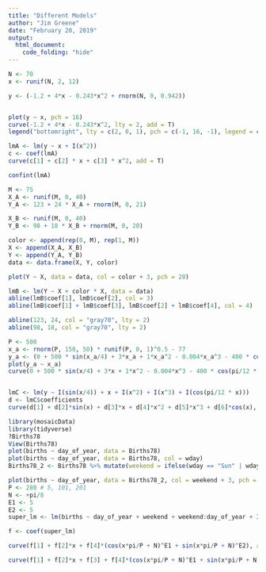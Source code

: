```yaml
---
title: "Different Models"
author: "Jim Greene"
date: "February 20, 2019"
output: 
  html_document:
    code_folding: "hide"
---
```


```r

N <- 70
x <- runif(N, 2, 12)

y <- (-1.2 + 4*x - 0.243*x^2 + rnorm(N, 0, 0.942))


plot(y ~ x, pch = 16)
curve(-1.2 + 4*x - 0.243*x^2, lty = 2, add = T)
legend("bottomright", lty = c(2, 0, 1), pch = c(-1, 16, -1), legend = c("E{Y} The true regression relation", "Data points", "hat(Y) The estimated line"), bty = 'n', cex = 0.8, y.intersp = 1.3, inset = 0.06)

lmA <- lm(y ~ x + I(x^2))
c <- coef(lmA)
curve(c[1] + c[2] * x + c[3] * x^2, add = T)

confint(lmA)

```


```r
M <- 75
X_A <- runif(M, 0, 40)
Y_A <- 123 + 24 * X_A + rnorm(M, 0, 21)

X_B <- runif(M, 0, 40)
Y_B <- 98 + 18 * X_B + rnorm(M, 0, 20)

color <- append(rep(0, M), rep(1, M))
X <- append(X_A, X_B)
Y <- append(Y_A, Y_B)
data <- data.frame(X, Y, color)

plot(Y ~ X, data = data, col = color + 3, pch = 20)

lmB <- lm(Y ~ X + color * X, data = data)
abline(lmB$coef[1], lmB$coef[2], col = 3)
abline(lmB$coef[1] + lmB$coef[3], lmB$coef[2] + lmB$coef[4], col = 4)

abline(123, 24, col = "gray70", lty = 2)
abline(98, 18, col = "gray70", lty = 2)
```


```r
P <- 500
x_a <- rnorm(P, 150, 50) * runif(P, 0, 1)^0.5 - 77
y_a <- (0 + 500 * sin(x_a/4) + 3*x_a + 1*x_a^2 - 0.004*x_a^3 - 400 * cos(pi/12 * x_a) + rnorm(P, 0, 750))
plot(y_a ~ x_a)
curve(0 + 500 * sin(x/4) + 3*x + 1*x^2 - 0.004*x^3 - 400 * cos(pi/12 * x), add = T, col = 2, lwd = 2)


lmC <- lm(y ~ I(sin(x/4)) + x + I(x^2) + I(x^3) + I(cos(pi/12 * x)))
d <- lmC$coefficients
curve(d[1] + d[2]*sin(x) + d[3]*x + d[4]*x^2 + d[5]*x^3 + d[6]*cos(x), add = T)
```

```r
library(mosaicData)
library(tidyverse)
?Births78
View(Births78)
plot(births ~ day_of_year, data = Births78)
plot(births ~ day_of_year, data = Births78, col = wday)
Births78_2 <- Births78 %>% mutate(weekend = ifelse(wday == "Sun" | wday == "Sat", 1, 0))

plot(births ~ day_of_year, data = Births78_2, col = weekend + 3, pch = 16)
P <- 280 # 5, 101, 201
N <- +pi/8
E1 <- 5
E2 <- 5
super_lm <- lm(births ~ day_of_year + weekend + weekend:day_of_year + I(cos(day_of_year*pi/P+N)^E1+sin(day_of_year*pi/P+N)^E2) + weekend:I(cos(day_of_year*pi/P+N)^E1+sin(day_of_year*pi/P+N)^E2), data = Births78_2)

f <- coef(super_lm)

curve(f[1] + f[2]*x + f[4]*(cos(x*pi/P + N)^E1 + sin(x*pi/P + N)^E2), add = T, lwd = 2, lty = 2, col = 1)

curve(f[1] + f[2]*x + f[3] + f[4]*(cos(x*pi/P + N)^E1 + sin(x*pi/P + N)^E2) + f[5]*x + f[6]*(cos(x*pi/P + N)^E1 + sin(x*pi/P + N)^E2), add = T, lwd = 2, lty = 2, col = 1)
```